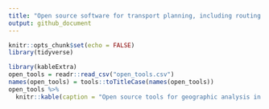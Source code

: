 ```yaml
---
title: "Open source software for transport planning, including routing engines"
output: github_document
---
```


```r
knitr::opts_chunk$set(echo = FALSE)
library(tidyverse)
```

```r
library(kableExtra)
open_tools = readr::read_csv("open_tools.csv")
names(open_tools) = tools::toTitleCase(names(open_tools))  
open_tools %>% 
  knitr::kable(caption = "Open source tools for geographic analysis in transport planning")
```